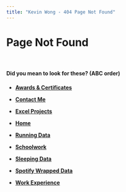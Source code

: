 ```yaml
---
title: "Kevin Wong - 404 Page Not Found"
---
```

<style>
h3 {
   font-family: Tahoma;
   color: black;
}
</style>


<h1>Page Not Found</h1>

<br />

<h4>Did you mean to look for these? (ABC order)</h4>

<h4>
* [Awards & Certificates](awards.html)

* [Contact Me](contact.html)

* [Excel Projects](excel.html)

* [Home](index.html)

* [Running Data](running.html)

* [Schoolwork](schoolwork.html)

* [Sleeping Data](sleep.html)

* [Spotify Wrapped Data](spotify.html)

* [Work Experience](work.html)

</h4>






